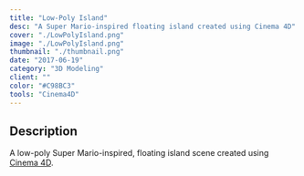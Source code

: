 ```yaml
---
title: "Low-Poly Island"
desc: "A Super Mario-inspired floating island created using Cinema 4D"
cover: "./LowPolyIsland.png"
image: "./LowPolyIsland.png"
thumbnail: "./thumbnail.png"
date: "2017-06-19"
category: "3D Modeling"
client: ""
color: "#C98BC3"
tools: "Cinema4D"
---
```


## Description

A low-poly Super Mario-inspired, floating island scene created using [Cinema 4D](https://www.maxon.net/en-us/products/cinema-4d/overview/).  
